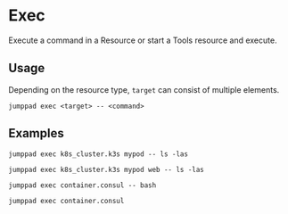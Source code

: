 # Exec

<Intro>
Execute a command in a Resource or start a Tools resource and execute.
</Intro>

## Usage

Depending on the resource type, `target` can consist of multiple elements.

```shell
jumppad exec <target> -- <command>
```

## Examples

```shell {{ title: "Execute a command in the first container of a Kubernetes pod" }}
jumppad exec k8s_cluster.k3s mypod -- ls -las
```

```shell {{ title: "Execute a command in the named container of a Kubernetes pod" }}
jumppad exec k8s_cluster.k3s mypod web -- ls -las
```

```shell {{ title: "Create a bash shell in a container" }}
jumppad exec container.consul -- bash
```

```shell {{ title: "Create a default shell in a container" }}
jumppad exec container.consul
```